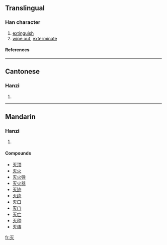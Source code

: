 {{see|滅}}

==Translingual==
===Han character===
{{Han char|rn=86|rad=火|as=01|sn=5|four=|canj=一火 (MF), X一火 (XMF)}}
# [[extinguish]]
# [[wipe out]], [[exterminate]]
====References====
{{Han ref|kx=0665.031|hdz=32188.010|uh=706D|ud=28781}}

----
==Cantonese==
===Hanzi===
{{yue-hanzi|jyut=|y=mit6}}
# {{defn|Cantonese}}

----
==Mandarin==
===Hanzi===
{{cmn-hanzi|tra=滅|pin=[[lìng]] ([[ling4]]), [[miè]] ([[mie4]])|wg=ling<sup>4</sup>, mieh<sup>4</sup>}}
# {{defn|Mandarin}}

====Compounds====
*[[灭顶]]
*[[灭火]]
*[[灭火弹]]
*[[灭火器]]
*[[灭迹]]
*[[灭绝]]
*[[灭口]]
*[[灭门]]
*[[灭亡]]
*[[灭种]]
*[[灭族]]

[[fr:灭]]